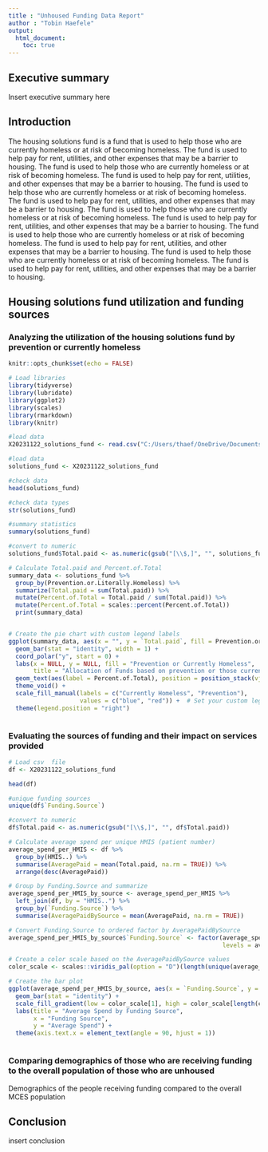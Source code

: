 ```yaml
---
title : "Unhoused Funding Data Report"
author : "Tobin Haefele"
output:
  html_document:
    toc: true
---
```

## Executive summary

Insert executive summary here

## Introduction

The housing solutions fund is a fund that is used to help those who are currently homeless or at risk of becoming homeless. The fund is used to help pay for rent, utilities, and other expenses that may be a barrier to housing. The fund is used to help those who are currently homeless or at risk of becoming homeless. The fund is used to help pay for rent, utilities, and other expenses that may be a barrier to housing. The fund is used to help those who are currently homeless or at risk of becoming homeless. The fund is used to help pay for rent, utilities, and other expenses that may be a barrier to housing. The fund is used to help those who are currently homeless or at risk of becoming homeless. The fund is used to help pay for rent, utilities, and other expenses that may be a barrier to housing. The fund is used to help those who are currently homeless or at risk of becoming homeless. The fund is used to help pay for rent, utilities, and other expenses that may be a barrier to housing. The fund is used to help those who are currently homeless or at risk of becoming homeless. The fund is used to help pay for rent, utilities, and other expenses that may be a barrier to housing.

## Housing solutions fund utilization and funding sources

### Analyzing the utilization of the housing solutions fund by prevention or currently homeless


```r
knitr::opts_chunk$set(echo = FALSE)

```
  
```r

# Load libraries
library(tidyverse)
library(lubridate)
library(ggplot2)
library(scales)
library(rmarkdown)
library(knitr)

#load data
X20231122_solutions_fund <- read.csv("C:/Users/thaef/OneDrive/Documents/GitHub/TSWD_Projects/Missoula_Unhoused/20231122-solutions-fund.csv")


```


```r

#load data
solutions_fund <- X20231122_solutions_fund

#check data
head(solutions_fund)

#check data types
str(solutions_fund)

#summary statistics
summary(solutions_fund)

#convert to numeric
solutions_fund$Total.paid <- as.numeric(gsub("[\\$,]", "", solutions_fund$Total.paid))

# Calculate Total.paid and Percent.of.Total
summary_data <- solutions_fund %>%
  group_by(Prevention.or.Literally.Homeless) %>%
  summarize(Total.paid = sum(Total.paid)) %>%
  mutate(Percent.of.Total = Total.paid / sum(Total.paid)) %>%
  mutate(Percent.of.Total = scales::percent(Percent.of.Total))
  print(summary_data)


# Create the pie chart with custom legend labels
ggplot(summary_data, aes(x = "", y = `Total.paid`, fill = Prevention.or.Literally.Homeless)) +
  geom_bar(stat = "identity", width = 1) +
  coord_polar("y", start = 0) +
  labs(x = NULL, y = NULL, fill = "Prevention or Currently Homeless",
       title = "Allocation of Funds based on prevention or those currently homeless") +
  geom_text(aes(label = Percent.of.Total), position = position_stack(vjust = 0.5), size = 10)  +
  theme_void() +
  scale_fill_manual(labels = c("Currently Homeless", "Prevention"),
                    values = c("blue", "red")) +  # Set your custom legend labels and colors
  theme(legend.position = "right")



```


### Evaluating the sources of funding and their impact on services provided


```r

# Load csv  file
df <- X20231122_solutions_fund

head(df)

#unique funding sources
unique(df$`Funding.Source`)

#convert to numeric
df$Total.paid <- as.numeric(gsub("[\\$,]", "", df$Total.paid))

# Calculate average spend per unique HMIS (patient number)
average_spend_per_HMIS <- df %>% 
  group_by(HMIS..) %>%
  summarise(AveragePaid = mean(Total.paid, na.rm = TRUE)) %>%
  arrange(desc(AveragePaid))

# Group by Funding.Source and summarize
average_spend_per_HMIS_by_source <- average_spend_per_HMIS %>% 
  left_join(df, by = "HMIS..") %>%
  group_by(`Funding.Source`) %>%
  summarise(AveragePaidBySource = mean(AveragePaid, na.rm = TRUE))

# Convert Funding.Source to ordered factor by AveragePaidBySource
average_spend_per_HMIS_by_source$`Funding.Source` <- factor(average_spend_per_HMIS_by_source$Funding.Source,
                                                            levels = average_spend_per_HMIS_by_source$Funding.Source[order(average_spend_per_HMIS_by_source$AveragePaidBySource, decreasing = TRUE)])

# Create a color scale based on the AveragePaidBySource values
color_scale <- scales::viridis_pal(option = "D")(length(unique(average_spend_per_HMIS_by_source$AveragePaidBySource)))

# Create the bar plot
ggplot(average_spend_per_HMIS_by_source, aes(x = `Funding.Source`, y = AveragePaidBySource, fill = AveragePaidBySource)) +
  geom_bar(stat = "identity") +
  scale_fill_gradient(low = color_scale[1], high = color_scale[length(color_scale)]) +
  labs(title = "Average Spend by Funding Source",
       x = "Funding Source",
       y = "Average Spend") +
  theme(axis.text.x = element_text(angle = 90, hjust = 1))



```

### Comparing demographics of those who are receiving funding to the overall population of those who are unhoused

Demographics of the people receiving funding compared to the overall MCES population

## Conclusion

insert conclusion
